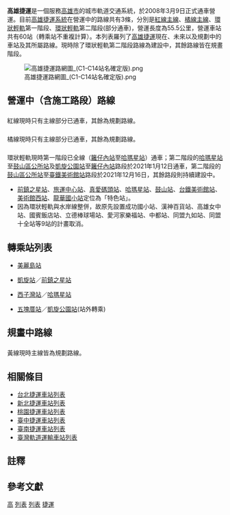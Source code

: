{{NoteTA |G1=Railway |G2=Transport}}
{{動態列表}}
'''高雄捷運'''是一個服務[[高雄市|高雄市]]的城市軌道交通系統，於2008年3月9日正式通車營運。目前[[高雄捷運|高雄捷運系統]]在營運中的路線共有3條，分別是[[高雄捷運紅線|紅線主線]]、[[高雄捷運橘線_(主線)|橘線主線]]、[[高雄環狀輕軌|環狀輕軌]]第一階段、[[高雄環狀輕軌|環狀輕軌]]第二階段(部分通車)，營運長度為55.5公里，營運車站共有60站（轉乘站不重複計算）。本列表羅列了[[高雄捷運|高雄捷運]]現在、未來以及規劃中的車站及其所屬路線。現時除了環狀輕軌第二階段路線為建設中，其餘路線皆在規畫階段。


[[File:高雄捷運路網圖_(C1-C14站名確定版).png|center]]

==營運中（含施工路段）路線==
==={{高捷紅線}}===
{{main|高雄捷運紅線}}
紅線現時只有主線部分已通車，其餘為規劃路線。
{{Panorama |image=File:高雄捷運紅線斜式.png |height=240 }}
{{高雄捷運車站列表/紅線}}

==={{高捷橘線}}===
{{main|高雄捷運橘線}}
{{Panorama |image=File:高雄捷運橘線橫式.png |height=240 }}
橘線現時只有主線部分已通車，其餘為規劃路線。
{{高雄捷運車站列表/橘線}}

==={{高捷環狀輕軌}}===
{{main|環狀輕軌}}
環狀輕軌現時第一階段已全線（[[籬仔內站|籬仔內站]]至[[哈瑪星站|哈瑪星站]]）通車；第二階段的[[哈瑪星站|哈瑪星站]]至[[鼓山區公所站|鼓山區公所站]]及[[凱旋公園站|凱旋公園站]]至[[籬仔內站|籬仔內站]]路段於2021年1月12日通車，第二階段的[[鼓山區公所站|鼓山區公所站]]至[[美術館車站|臺鐵美術館站]]路段於2021年12月16日，其餘路段則持續建設中。

{{Panorama |image=KHLRT 20200423.png |fullwidth=2266 |fullheight=460 |height=300 }}
{{高雄捷運車站列表/環狀輕軌}}

* [[前鎮之星站|前鎮之星站]]、[[旅運中心站|旅運中心站]]、[[真愛碼頭站|真愛碼頭站]]、[[哈瑪星站|哈瑪星站]]、[[鼓山站|鼓山站]]、[[台鐵美術館站|台鐵美術館站]]、[[美術館西站|美術館西站]]、[[龍華國小站|龍華國小站]]定位為「特色站」。
* 因為環狀輕軌與水岸線整併，故原先設置成功國小站、漢神百貨站、高雄女中站、國賓飯店站、立德棒球場站、愛河家樂福站、中都站、同盟九如站、同盟十全站等9站的計畫取消。

==轉乘站列表==
* {{color|{{高雄捷運色彩|紅}}|█}}{{color|{{高雄捷運色彩|橘}}|█}} [[美麗島站|美麗島站]]
* {{color|{{高雄捷運色彩|紅}}|█}}{{color|{{高雄捷運色彩|環}}|█}} [[凱旋站_(高雄市)|凱旋站]]／[[前鎮之星站|前鎮之星站]]
* {{color|{{高雄捷運色彩|橘}}|█}}{{color|{{高雄捷運色彩|環}}|█}} [[西子灣站|西子灣站]]／[[哈瑪星站|哈瑪星站]]
* {{color|{{高雄捷運色彩|橘}}|█}}{{color|{{高雄捷運色彩|環}}|█}} [[五塊厝站|五塊厝站]]／[[凱旋公園站|凱旋公園站]](站外轉乘)

==規畫中路線==
==={{Rint/Kh|黃}}===
{{main|高雄捷運黃線}}
黃線現時主線皆為規劃路線。
{{高雄捷運車站列表/黃線}}

==={{Rint/Kh|旗津}}===
{{main|旗津線}}
{{高雄捷運車站列表/旗津線}}

==={{Rint/Kh|綠}}===
{{main|楠梓五甲線}}

==={{Rint/Kh|鳳山}}===
{{main|鳳山本館線}}

==={{Rint/Kh|燕巢}}===
{{main|燕巢線}}

==相關條目==
*[[台北捷運車站列表|台北捷運車站列表]]
*[[新北捷運車站列表|新北捷運車站列表]]
*[[桃園捷運車站列表|桃園捷運車站列表]]
*[[臺中捷運車站列表|臺中捷運車站列表]]
*[[臺南捷運車站列表|臺南捷運車站列表]]
*[[臺灣軌道運輸車站列表|臺灣軌道運輸車站列表]]

==註釋==
{{notelist}}

==參考文獻==
{{reflist|refs=
<ref name="C21A 01">[https://mtbu.kcg.gov.tw/cht/news_content.php?sn=2018071101 輕軌建設美術館路段五大放心方案向市民報告──大眾運輸．綠色運具輕軌建設不會停] {{Wayback|url=https://mtbu.kcg.gov.tw/cht/news_content.php?sn=2018071101 |date=20180711185354 }}高雄市政府捷運工程局，2018-07-11</ref>
}}

{{高雄捷運車站}}
[[Category:台灣捷運車站列表|高]]
[[Category:高雄捷運|列表]]
[[Category:高雄捷運車站|列表]]
[[Category:高雄市列表|捷運]]